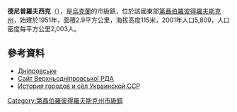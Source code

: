 {{No footnotes|time=2015-09-16T14:20:18+00:00}}
<!-- 檔案不存在 [[Image:Smt_Dniprovske.jpg|right]] -->

{{coord|48|35|30|N|34|25|4|E|display=title}}

'''德尼普羅夫西克'''（{{lang-uk|Дніпровське}}），是[[烏克蘭|烏克蘭]]的市級鎮，位於該國東部[[第聶伯羅彼得羅夫斯克州|第聶伯羅彼得羅夫斯克州]]，始建於1951年，面積2.9平方公里，海拔高度115米，2001年人口5,809，人口密度每平方公里2,003人。

==參考資料==
*[http://gska2.rada.gov.ua/pls/z7502/A005?rdat1=20.05.2011&rf7571=5219 Дніпровське]{{dead link|date=2018年2月 |bot=InternetArchiveBot |fix-attempted=yes }}
* [http://www.verhn-rn.dp.gov.ua/OBLADM/vdnepr_rda.nsf/docs/009D5884561EF44BC225763F006CEAB7?OpenDocument Сайт Верхньодніпровської РДА] {{Wayback|url=http://www.verhn-rn.dp.gov.ua/OBLADM/vdnepr_rda.nsf/docs/009D5884561EF44BC225763F006CEAB7?OpenDocument |date=20200210060921 }}
* [https://web.archive.org/web/20110118071050/http://www.igsu.org.ua/Dnepropetrovskaja.obl/Verhnedneprovskij.rajon/Dneprovskoe.html История городов и сёл Украинской ССР]{{ref-ru}}

{{DEFAULTSORT:Дніпровське}}
[[Category:第聶伯羅彼得羅夫斯克州市級鎮|Category:第聶伯羅彼得羅夫斯克州市級鎮]]


{{Dnipropetrovsk-geo-stub}}
